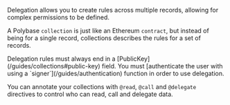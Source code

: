
Delegation allows you to create rules across multiple records, allowing for complex permissions to be defined.

A Polybase `collection` is just like an Ethereum `contract`, but instead of being for a single record, collections describes the rules for a set of records.

<Callout type="info" emoji="ℹ️">
  Delegation rules must always end in a [PublicKey](/guides/collections#public-key) field. You must
   [authenticate the user with using a `signer`](/guides/authentication) function in order to use delegation.
</Callout>

You can annotate your collections with `@read`, `@call` and `@delegate` directives to control who can read, call and delegate data.